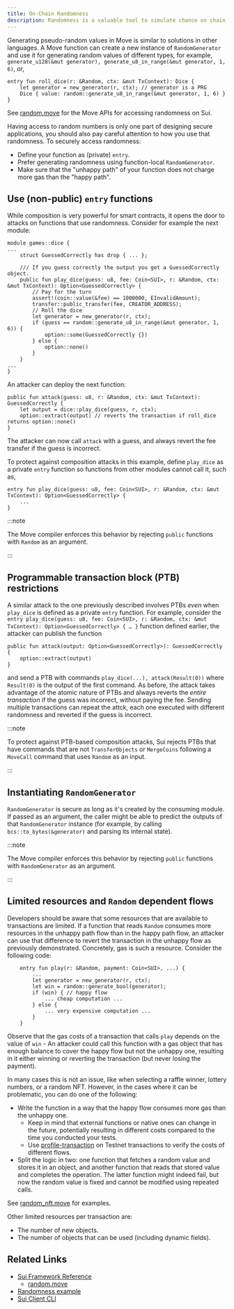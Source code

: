 ```yaml
---
title: On-Chain Randomness
description: Randomness is a valuable tool to simulate chance on chain, but can also expose flaws in your logic. Understanding the vulnerabilities and accounting for them can mitigate the threat exposure for your smart contracts. 
---
```


Generating pseudo-random values in Move is similar to solutions in other languages. A Move function can create a new instance of `RandomGenerator` and use it for generating random values of different types, for example, `generate_u128(&mut generator), generate_u8_in_range(&mut generator, 1, 6)`, or,

```move
entry fun roll_dice(r: &Random, ctx: &mut TxContext): Dice {
    let generator = new_generator(r, ctx); // generator is a PRG
	Dice { value: random::generate_u8_in_range(&mut generator, 1, 6) }
}
```

See <a href="/references/framework/sui-framework/random" data-noBrokenLinkCheck='true'>random.move</a> for the Move APIs for accessing randomness on Sui.

Having access to random numbers is only one part of designing secure applications, you should also pay careful attention to how you use that randomness. To securely access randomness:

- Define your function as (private) `entry`.
- Prefer generating randomness using function-local `RandomGenerator`.
- Make sure that the "unhappy path" of your function does not charge more gas than the "happy path".

## Use (non-public) `entry` functions

While composition is very powerful for smart contracts, it opens the door to attacks on functions that use randomness. Consider for example the next module:

```move
module games::dice { 
...
	struct GuessedCorrectly has drop { ... };

	/// If you guess correctly the output you get a GuessedCorrectly object.
	public fun play_dice(guess: u8, fee: Coin<SUI>, r: &Random, ctx: &mut TxContext): Option<GuessedCorrectly> {
		// Pay for the turn
		assert!(coin::value(&fee) == 1000000, EInvalidAmount);
		transfer::public_transfer(fee, CREATOR_ADDRESS);
		// Roll the dice
		let generator = new_generator(r, ctx);
		if (guess == random::generate_u8_in_range(&mut generator, 1, 6)) { 
			option::some(GuessedCorrectly {})
		} else {
			option::none()
		}
	}
...
}
```

An attacker can deploy the next function:

```move
public fun attack(guess: u8, r: &Random, ctx: &mut TxContext): GuessedCorrectly {
	let output = dice::play_dice(guess, r, ctx);
	option::extract(output) // reverts the transaction if roll_dice returns option::none()
}
```

The attacker can now call `attack` with a guess, and always revert the fee transfer if the guess is incorrect.

To protect against composition attacks in this example, define `play_dice` as a private `entry` function so functions from other modules cannot call it, such as, 

```move
entry fun play_dice(guess: u8, fee: Coin<SUI>, r: &Random, ctx: &mut TxContext): Option<GuessedCorrectly> {
	...
}
```

:::note

The Move compiler enforces this behavior by rejecting `public` functions with `Random` as an argument.

:::

## Programmable transaction block (PTB) restrictions

A similar attack to the one previously described involves PTBs *even* when `play_dice` is defined as a private `entry` function. For example, consider the `entry play_dice(guess: u8, fee: Coin<SUI>, r: &Random, ctx: &mut TxContext): Option<GuessedCorrectly> { … }` function defined earlier, the attacker can publish the function

```move
public fun attack(output: Option<GuessedCorrectly>): GuessedCorrectly {
	option::extract(output)
}
```

and send a PTB with commands `play_dice(...), attack(Result(0))` where `Result(0)` is the output of the first command. As before, the attack takes advantage of the atomic nature of PTBs and always reverts the *entire transaction* if the guess was incorrect, without paying the fee. Sending multiple transactions can repeat the attck, each one executed with different randomness and reverted if the guess is incorrect.

:::note

To protect against PTB-based composition attacks, Sui rejects PTBs that have commands that are not `TransferObjects` or `MergeCoins` following a `MoveCall` command that uses `Random` as an input.

:::

## Instantiating `RandomGenerator`

`RandomGenerator` is secure as long as it's created by the consuming module. If passed as an argument, the caller might be able to predict the outputs of that `RandomGenerator` instance (for example, by calling `bcs::to_bytes(&generator)` and parsing its internal state).

:::note

The Move compiler enforces this behavior by rejecting `public` functions with `RandomGenerator` as an argument.

:::

## Limited resources and `Random` dependent flows

Developers should be aware that some resources that are available to transactions are limited. If a function that reads `Random` consumes more resources in the unhappy path flow than in the happy path flow, an attacker can use that difference to revert the transaction in the unhappy flow as previously demonstrated. Concretely, gas is such a resource. Consider the following code:

```move
	entry fun play(r: &Random, payment: Coin<SUI>, ...) {
		...
		let generator = new_generator(r, ctx);
		let win = random::generate_bool(generator);
		if (win) { // happy flow
			... cheap computation ...
		} else {
			... very expensive computation ...
		}
	}
```

Observe that the gas costs of a transaction that calls `play` depends on the value of `win` - An attacker could call this function with a gas object that has enough balance to cover the happy flow but not the unhappy one, resulting in it either winning or reverting the transaction (but never losing the payment).

In many cases this is not an issue, like when selecting a raffle winner, lottery numbers, or a random NFT. However, in the cases where it can be problematic, you can do one of the following:

- Write the function in a way that the happy flow consumes more gas than the unhappy one.
    - Keep in mind that external functions or native ones can change in the future, potentially resulting in different costs compared to the time you conducted your tests.
    - Use [profile-transaction](../../../references/cli/client.mdx#profile-a-transaction) on Testnet transactions to verify the costs of different flows.
- Split the logic in two: one function that fetches a random value and stores it in an object, and another function that reads that stored value and completes the operation. The latter function might indeed fail, but now the random value is fixed and cannot be modified using repeated calls.

See [random_nft.move](https://github.com/MystenLabs/sui/blob/main/sui_programmability/examples/nfts/sources/random_nft.move) for examples.

Other limited resources per transaction are:

- The number of new objects.
- The number of objects that can be used (including dynamic fields).

## Related Links

- [Sui Framework Reference](../../../references/framework)
	- <a href="/references/framework/sui-framework/random" data-noBrokenLinkCheck='true'>random.move</a>
- [Randomness example](https://github.com/MystenLabs/sui/blob/main/sui_programmability/examples/nfts/sources/random_nft.move)
- [Sui Client CLI](../../../references/cli/client)